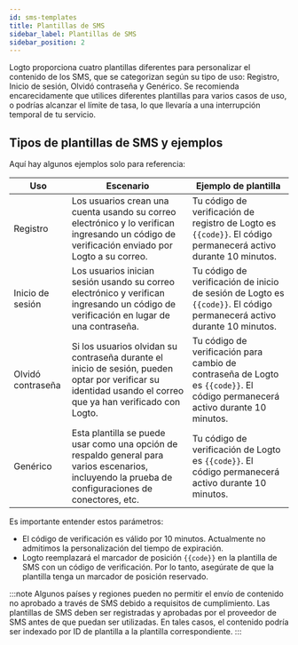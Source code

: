 ```yaml
---
id: sms-templates
title: Plantillas de SMS
sidebar_label: Plantillas de SMS
sidebar_position: 2
---
```


Logto proporciona cuatro plantillas diferentes para personalizar el contenido de los SMS, que se categorizan según su tipo de uso: Registro, Inicio de sesión, Olvidó contraseña y Genérico. Se recomienda encarecidamente que utilices diferentes plantillas para varios casos de uso, o podrías alcanzar el límite de tasa, lo que llevaría a una interrupción temporal de tu servicio.

## Tipos de plantillas de SMS y ejemplos

Aquí hay algunos ejemplos solo para referencia:

| Uso               | Escenario                                                                                                                                                    | Ejemplo de plantilla                                                                                                         |
| ----------------- | ------------------------------------------------------------------------------------------------------------------------------------------------------------ | ---------------------------------------------------------------------------------------------------------------------------- |
| Registro          | Los usuarios crean una cuenta usando su correo electrónico y lo verifican ingresando un código de verificación enviado por Logto a su correo.                | Tu código de verificación de registro de Logto es `{{code}}`. El código permanecerá activo durante 10 minutos.               |
| Inicio de sesión  | Los usuarios inician sesión usando su correo electrónico y verifican ingresando un código de verificación en lugar de una contraseña.                        | Tu código de verificación de inicio de sesión de Logto es `{{code}}`. El código permanecerá activo durante 10 minutos.       |
| Olvidó contraseña | Si los usuarios olvidan su contraseña durante el inicio de sesión, pueden optar por verificar su identidad usando el correo que ya han verificado con Logto. | Tu código de verificación para cambio de contraseña de Logto es `{{code}}`. El código permanecerá activo durante 10 minutos. |
| Genérico          | Esta plantilla se puede usar como una opción de respaldo general para varios escenarios, incluyendo la prueba de configuraciones de conectores, etc.         | Tu código de verificación de Logto es `{{code}}`. El código permanecerá activo durante 10 minutos.                           |

Es importante entender estos parámetros:

- El código de verificación es válido por 10 minutos. Actualmente no admitimos la personalización del tiempo de expiración.
- Logto reemplazará el marcador de posición `{{code}}` en la plantilla de SMS con un código de verificación. Por lo tanto, asegúrate de que la plantilla tenga un marcador de posición reservado.

:::note
Algunos países y regiones pueden no permitir el envío de contenido no aprobado a través de SMS debido a requisitos de cumplimiento. Las plantillas de SMS deben ser registradas y aprobadas por el proveedor de SMS antes de que puedan ser utilizadas. En tales casos, el contenido podría ser indexado por ID de plantilla a la plantilla correspondiente.
:::
